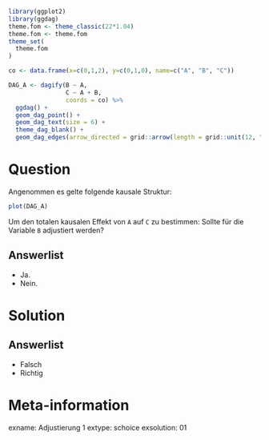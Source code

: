 ```r
library(ggplot2)
library(ggdag)
theme.fom <- theme_classic(22*1.04)
theme.fom <- theme.fom
theme_set(
  theme.fom  
)

co <- data.frame(x=c(0,1,2), y=c(0,1,0), name=c("A", "B", "C"))

DAG_A <- dagify(B ~ A,
                C ~ A + B,
                coords = co) %>% 
  ggdag() + 
  geom_dag_point() + 
  geom_dag_text(size = 6) +
  theme_dag_blank() +
  geom_dag_edges(arrow_directed = grid::arrow(length = grid::unit(12, "pt"), type = "closed"))
```

Question
========

Angenommen es gelte folgende kausale Struktur:

```r
plot(DAG_A)
```

Um den totalen kausalen Effekt von `A` auf `C` zu bestimmen: Sollte für die Variable `B` adjustiert werden?

Answerlist
----------
* Ja.
* Nein.

Solution
========

Answerlist
----------
* Falsch
* Richtig

Meta-information
================
exname: Adjustierung 1
extype: schoice
exsolution: 01